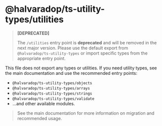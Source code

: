 # @halvaradop/ts-utility-types/utilities

> **[DEPRECATED]**
>
> The `/utilities` entry point is **deprecated** and will be removed in the next major version.
> Please use the default export from `@halvaradop/ts-utility-types` or import specific types from the appropriate entry point.

This file does not export any types or utilities. If you need utility types, see the main documentation and use the recommended entry points:

- `@halvaradop/ts-utility-types/objects`
- `@halvaradop/ts-utility-types/arrays`
- `@halvaradop/ts-utility-types/strings`
- `@halvaradop/ts-utility-types/validate`
- ...and other available modules.

> See the main documentation for more information on migration and recommended usage.
